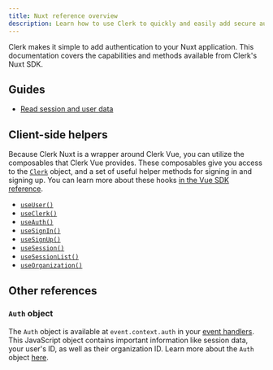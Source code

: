 ```yaml
---
title: Nuxt reference overview
description: Learn how to use Clerk to quickly and easily add secure authentication and user management to your Nuxt application.
---
```


Clerk makes it simple to add authentication to your Nuxt application. This documentation covers the capabilities and methods available from Clerk's Nuxt SDK.

## Guides

- [Read session and user data](/docs/references/nextjs/read-session-data)

## Client-side helpers

Because Clerk Nuxt is a wrapper around Clerk Vue, you can utilize the composables that Clerk Vue provides. These composables give you access to the [`Clerk`](/docs/references/javascript/clerk/clerk) object, and a set of useful helper methods for signing in and signing up. You can learn more about these hooks [in the Vue SDK reference](/docs/references/vue/overview).

- [`useUser()`](/docs/references/vue/use-user)
- [`useClerk()`](/docs/references/vue/use-clerk)
- [`useAuth()`](/docs/references/vue/use-auth)
- [`useSignIn()`](/docs/references/vue/use-sign-in)
- [`useSignUp()`](/docs/references/vue/use-sign-up)
- [`useSession()`](/docs/references/vue/use-session)
- [`useSessionList()`](/docs/references/vue/use-session-list)
- [`useOrganization()`](/docs/references/vue/use-organization)

## Other references

### `Auth` object

The `Auth` object is available at `event.context.auth` in your [event handlers](https://h3.unjs.io/guide/event-handler). This JavaScript object contains important information like session data, your user's ID, as well as their organization ID. Learn more about the `Auth` object [here](/docs/references/nextjs/auth-object).
